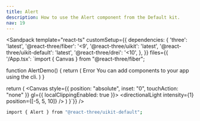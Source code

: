 ```yaml
---
title: Alert
description: How to use the Alert component from the Default kit.
nav: 19
---
```


<Sandpack
  template="react-ts"
  customSetup={{
    dependencies: {
      'three': 'latest',
      '@react-three/fiber': '<9',
      '@react-three/uikit': 'latest',
      '@react-three/uikit-default': 'latest',
      '@react-three/drei': '<10',
    },
  }}
  files={{
    '/App.tsx': `import { Canvas } from "@react-three/fiber";

function AlertDemo() {
  return (
    <Alert maxWidth={500}>
      <AlertIcon>
        <Terminal width={16} height={16} />
      </AlertIcon>
      <AlertTitle>
        <Text>Error</Text>
      </AlertTitle>
      <AlertDescription>
        <Text>You can add components to your app using the cli.</Text>
      </AlertDescription>
    </Alert>
  )
}

  return (
    <Canvas style={{ position: "absolute", inset: "0", touchAction: "none" }} gl={{ localClippingEnabled: true }}>
      <ambientLight intensity={0.5} />
      <directionalLight intensity={1} position={[-5, 5, 10]} />
      <Fullscreen
        overflow="scroll"
        flexDirection="column"
        alignItems="center"
        padding={32}
      >
        <AlertDemo />
      </Fullscreen>
    </Canvas>
  )
}`}}
/>

```bash
import { Alert } from "@react-three/uikit-default";
```